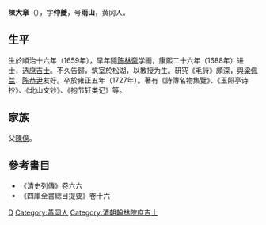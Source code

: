 '''陳大章'''（{{bd|?||?|}}），字'''仲夔'''，号'''雨山'''，黄冈人。

== 生平 ==
生於順治十六年（1659年），早年隨[[陈林斋|陈林斋]]学画，康熙二十六年（1688年）进士，选[[庶吉士|庶吉士]]。不久告歸，筑室於松湖，以教授为生。研究《毛詩》頗深，與[[梁佩兰|梁佩兰]]、[[陈恭尹|陈恭尹]]友好。卒於雍正五年（1727年）。著有《詩傳名物集覽》、《玉照亭诗抄》、《北山文钞》、《抱节轩类记》等。

== 家族 ==
父[[陳億|陳億]]。

==參考書目==
*《清史列傳》卷六六
*《四庫全書總目提要》卷十六

{{康熙二十七年戊辰科殿試金榜}}

{{Authority control}}

{{DEFAULTSORT:Chen陳}}
[[Category:陳姓|D]]
[[Category:黃岡人|Category:黃岡人]]
[[Category:清朝翰林院庶吉士|Category:清朝翰林院庶吉士]]